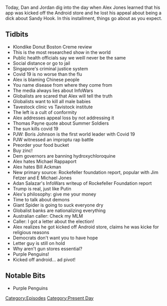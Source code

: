 {{DEFAULTSORT:
    #_EPISODE_0413:March 27, 2020
}}{{Episode
    | title           = March 27, 2020
    | caption         = [https://knowledgefight.libsyn.com/knowledge-fight-march-27-2020 Listen to this episode on Libsyn]
    | episodeNumber   = 413
    | length          = 02:15:34
    | airDate         = March 30, 2020
    | coverageDate    = March 27, 2020
    | episodeType     = [[:Category:Present Day|Present Day]]
    | appearance      = [[Paul Joseph Watson]], [[Boris Johnson]], [[Michael Rappaport]], [[Bill Ackman]], [[Adan Salazar]], [[Putin]]
    | oocDrop         = Alex can't say Real Red Pill Plus
    | previousEpisode = [[412: March 24-25, 2020]]
    | nextEpisode     = [[414: Bill Cooper's Ambitiously Bad Idea]]
}}

{{Stub}}

Today, Dan and Jordan dig into the day when Alex Jones learned that his app was kicked off the Android store and he lost his appeal about being a dick about Sandy Hook.  In this installment, things go about as you expect.

==Tidbits==

*Klondike Donut Boston Creme review
*This is the most researched show in the world
*Public health officials say we weill never be the same
*Social distance or go to jail
*Singapore's criminal justice system
*Covid 19 is no worse than the flu
*Alex is blaming Chinese people
*You name disease from where they come from
*The media always lies about InfoWars
*Globalists are scared that Alex will tell the truth
*Globalists want to kill all male babies
*Tavestock clinic vs Tavistock institute
*The left is a cult of conformity
*Alex addresses appeal loss by not addressing it
*Thomas Payne quote about Summer Soldiers
*The sun kills covid 19
*PJW: Boris Johnson is the first world leader with Covid 19
*PJW witnessed an improptu rap battle
*Preorder your food bucket
*Buy zinc!
*Dem governors are banning hydroxychloroquine
*Alex hates Michael Rappaport
*Alex hates Bill Ackman
*New primary source: Rockefeller foundation report, popular with Jim Fetzer and E Michael Jones
*Adan Salazar's InfoWars writeup of Rockefeller Foundation report
*Trump is real, just like Putin
*Alex's philosophy: give me your money
*Time to talk about demons
*Giant Spider is going to suck everyone dry
*Globalist banks are nationalizing everything
*Australian caller: Check my MLM
*Caller: I got a letter about the election!
*Alex realizes he got kicked off Android store, claims he was kicke for religious reasons
*Democrats don't want you to have hope
*Letter guy is still on hold
*Why aren't gun stores essential?
*Purple Penguins!
*Kicked off android... ad pivot!

==Notable Bits==

*Purple Penguins

[[Category:Episodes]]
[[Category:Present Day]]
